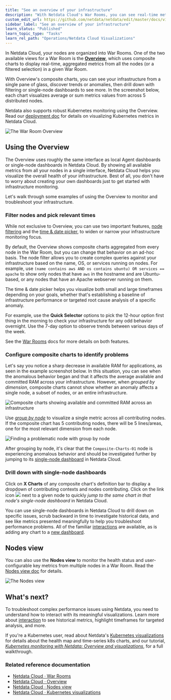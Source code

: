 ```yaml
---
title: "See an overview of your infrastructure"
description: "With Netdata Cloud's War Rooms, you can see real-time metrics, from any number of nodes in your infrastructure, in composite charts."
custom_edit_url: https://github.com/netdata/netdata/edit/master/docs/visualize/overview-infrastructure.md
sidebar_label: "See an overview of your infrastructure"
learn_status: "Published"
learn_topic_type: "Tasks"
learn_rel_path: "Operations/Netdata Cloud Visualizations"
---
```



In Netdata Cloud, your nodes are organized into War Rooms. One of the two available views for a War Room is the
[**Overview**](/docs/nightly/operations/visualizations/home-overview-and-single-node-view), which uses composite charts to display
real-time, aggregated metrics from all the nodes (or a filtered selection) in a given War Room.

With Overview's composite charts, you can see your infrastructure from a single pane of glass, discover trends or
anomalies, then drill down with filtering or single-node dashboards to see more. In the screenshot below,
each chart visualizes average or sum metrics values from across 5 distributed nodes.

Netdata also supports robust Kubernetes monitoring using the Overview. Read our [deployment
doc](/docs/nightly/installation/install-on-specific-environments/kubernetes) for details on visualizing Kubernetes metrics in Netdata Cloud.

![The War Room
Overview](https://user-images.githubusercontent.com/1153921/108732681-09791980-74eb-11eb-9ba2-98cb1b6608de.png)

## Using the Overview

The Overview uses roughly the same interface as local Agent dashboards or single-node dashboards in Netdata Cloud. By
showing all available metrics from all your nodes in a single interface, Netdata Cloud helps you visualize the overall
health of your infrastructure. Best of all, you don't have to worry about creating your own dashboards just to get
started with infrastructure monitoring.

Let's walk through some examples of using the Overview to monitor and troubleshoot your infrastructure.

### Filter nodes and pick relevant times

While not exclusive to Overview, you can use two important features, [node
filtering](/docs/nightly/operations/war-rooms#node-filter) and the [time &amp; date
picker](/docs/nightly/operations/war-rooms#time--date-picker), to widen or narrow your infrastructure
monitoring focus.

By default, the Overview shows composite charts aggregated from every node in the War Room, but you can change that
behavior on an ad-hoc basis. The node filter allows you to create complex queries against your infrastructure based on
the name, OS, or services running on nodes. For example, use `(name contains aws AND os contains ubuntu) OR services ==
apache` to show only nodes that have `aws` in the hostname and are Ubuntu-based, or any nodes that have an Apache
webserver running on them.

The time &amp; date picker helps you visualize both small and large timeframes depending on your goals, whether that's
establishing a baseline of infrastructure performance or targeted root cause analysis of a specific anomaly.

For example, use the **Quick Selector** options to pick the 12-hour option first thing in the morning to check your
infrastructure for any odd behavior overnight. Use the 7-day option to observe trends between various days of the week.

See the [War Rooms](/docs/nightly/operations/war-rooms) docs for more details on both features.

### Configure composite charts to identify problems

Let's say you notice a sharp decrease in available RAM for applications, as seen in the example screenshot below. In
this situation, you can see when the anomalous behavior began and that it affects the average available and committed
RAM across your infrastructure. However, when _grouped by dimension_, composite charts cannot show whether an anomaly
affects a single node, a subset of nodes, or an entire infrastructure.

![Composite charts showing available and committed RAM across an
infrastructure](https://user-images.githubusercontent.com/1153921/99314892-0bae4680-281f-11eb-823e-071a1da25dc7.png)

Use [_group by node_](/docs/nightly/operations/visualizations/home-overview-and-single-node-view#group-by-dimension-or-node) to visualize
a single metric across all contributing nodes. If the composite chart has 5 contributing nodes, there will be 5
lines/areas, one for the most relevant dimension from each node.

![Finding a problematic node with group by
node](https://user-images.githubusercontent.com/1153921/99315558-0e5d6b80-2820-11eb-91e9-9c46bc4c7298.gif)

After grouping by node, it's clear that the `Composite-Charts-01` node is experiencing anomalous behavior and should be
investigated further by jumping to its [single-node dashboard](#drill-down-with-single-node-dashboards) in Netdata
Cloud.

### Drill down with single-node dashboards

Click on **X Charts** of any composite chart's definition bar to display a dropdown of contributing contexts and nodes
contributing. Click on the link icon <img class="img__inline img__inline--link"
src="https://user-images.githubusercontent.com/1153921/95762109-1d219300-0c62-11eb-8daa-9ba509a8e71c.png" /> next to a
given node to quickly _jump to the same chart in that node's single-node dashboard_ in Netdata Cloud.

You can use single-node dashboards in Netdata Cloud to drill down on specific issues, scrub backward in time to
investigate historical data, and see like metrics presented meaningfully to help you troubleshoot performance problems.
All of the familiar [interactions](/docs/nightly/operations/netdata-cloud-visualizations/interact-with-dashboards-and-charts) are available, as is adding any chart
to a [new dashboard](/docs/nightly/operations/netdata-cloud-visualizations/create-new-dashboards).

## Nodes view

You can also use the **Nodes view** to monitor the health status and user-configurable key metrics from multiple nodes
in a War Room. Read the [Nodes view doc](/docs/nightly/operations/visualizations/nodes-view) for details.

![The Nodes view](https://user-images.githubusercontent.com/1153921/108733066-5fe65800-74eb-11eb-98e0-abaccd36deaf.png)

## What's next?

To troubleshoot complex performance issues using Netdata, you need to understand how to interact with its meaningful
visualizations. Learn more about [interaction](/docs/nightly/operations/netdata-cloud-visualizations/interact-with-dashboards-and-charts) to see historical metrics,
highlight timeframes for targeted analysis, and more.

If you're a Kubernetes user, read about Netdata's [Kubernetes
visualizations](/docs/nightly/operations/visualizations/kubernetes-visualizations) for details about the health map and
time-series k8s charts, and our tutorial, [_Kubernetes monitoring with Netdata: Overview and
visualizations_](/docs/nightly/miscellaneous/kubernetes-monitoring-with-netdata:-overview-and-visualizations), for a full walkthrough.

### Related reference documentation

- [Netdata Cloud · War Rooms](/docs/nightly/operations/war-rooms)
- [Netdata Cloud · Overview](/docs/nightly/operations/visualizations/home-overview-and-single-node-view)
- [Netdata Cloud · Nodes view](/docs/nightly/operations/visualizations/nodes-view)
- [Netdata Cloud · Kubernetes visualizations](/docs/nightly/operations/visualizations/kubernetes-visualizations)


